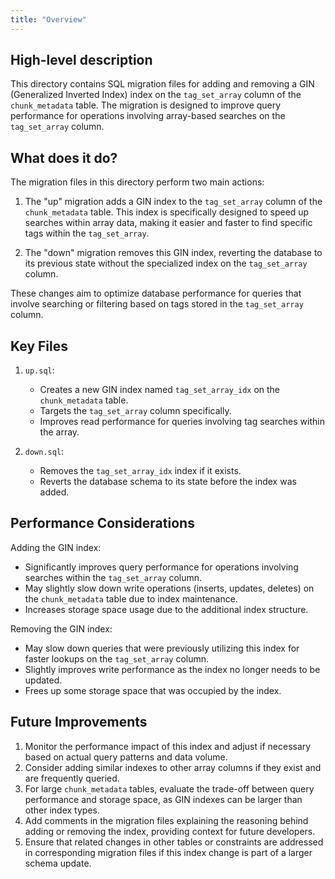 ```yaml
---
title: "Overview"
---
```


## High-level description
This directory contains SQL migration files for adding and removing a GIN (Generalized Inverted Index) index on the `tag_set_array` column of the `chunk_metadata` table. The migration is designed to improve query performance for operations involving array-based searches on the `tag_set_array` column.

## What does it do?
The migration files in this directory perform two main actions:

1. The "up" migration adds a GIN index to the `tag_set_array` column of the `chunk_metadata` table. This index is specifically designed to speed up searches within array data, making it easier and faster to find specific tags within the `tag_set_array`.

2. The "down" migration removes this GIN index, reverting the database to its previous state without the specialized index on the `tag_set_array` column.

These changes aim to optimize database performance for queries that involve searching or filtering based on tags stored in the `tag_set_array` column.

## Key Files

1. `up.sql`:
   - Creates a new GIN index named `tag_set_array_idx` on the `chunk_metadata` table.
   - Targets the `tag_set_array` column specifically.
   - Improves read performance for queries involving tag searches within the array.

2. `down.sql`:
   - Removes the `tag_set_array_idx` index if it exists.
   - Reverts the database schema to its state before the index was added.

## Performance Considerations

Adding the GIN index:
- Significantly improves query performance for operations involving searches within the `tag_set_array` column.
- May slightly slow down write operations (inserts, updates, deletes) on the `chunk_metadata` table due to index maintenance.
- Increases storage space usage due to the additional index structure.

Removing the GIN index:
- May slow down queries that were previously utilizing this index for faster lookups on the `tag_set_array` column.
- Slightly improves write performance as the index no longer needs to be updated.
- Frees up some storage space that was occupied by the index.

## Future Improvements

1. Monitor the performance impact of this index and adjust if necessary based on actual query patterns and data volume.
2. Consider adding similar indexes to other array columns if they exist and are frequently queried.
3. For large `chunk_metadata` tables, evaluate the trade-off between query performance and storage space, as GIN indexes can be larger than other index types.
4. Add comments in the migration files explaining the reasoning behind adding or removing the index, providing context for future developers.
5. Ensure that related changes in other tables or constraints are addressed in corresponding migration files if this index change is part of a larger schema update.